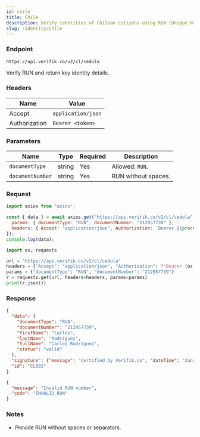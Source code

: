 ```yaml
---
id: chile
title: Chile
description: Verify identities of Chilean citizens using RUN (Unique National Role)
slug: /identity/chile
---
```



### Endpoint

```
https://api.verifik.co/v2/cl/cedula
```

Verify RUN and return key identity details.

### Headers

| Name | Value |
| --- | --- |
| Accept | `application/json` |
| Authorization | `Bearer <token>` |

### Parameters

| Name | Type | Required | Description |
| --- | --- | --- | --- |
| `documentType` | string | Yes | Allowed: `RUN`. |
| `documentNumber` | string | Yes | RUN without spaces. |

### Request

<Tabs>
  <TabItem value="node" label="Node.js">

```javascript
import axios from "axios";

const { data } = await axios.get("https://api.verifik.co/v2/cl/cedula", {
  params: { documentType: "RUN", documentNumber: "212957739" },
  headers: { Accept: "application/json", Authorization: `Bearer ${process.env.VERIFIK_TOKEN}` },
});
console.log(data);
```

  </TabItem>
  <TabItem value="python" label="Python">

```python
import os, requests

url = "https://api.verifik.co/v2/cl/cedula"
headers = {"Accept": "application/json", "Authorization": f"Bearer {os.getenv('VERIFIK_TOKEN')}"}
params = {"documentType": "RUN", "documentNumber": "212957739"}
r = requests.get(url, headers=headers, params=params)
print(r.json())
```

  </TabItem>
</Tabs>

### Response

<Tabs>
  <TabItem value="200" label="200">

```json
{
  "data": {
    "documentType": "RUN",
    "documentNumber": "212957739",
    "firstName": "Carlos",
    "lastName": "Rodríguez",
    "fullName": "Carlos Rodríguez",
    "status": "valid"
  },
  "signature": {"message": "Certified by Verifik.co", "dateTime": "January 16, 2024 3:44 PM"},
  "id": "CL001"
}
```

  </TabItem>
  <TabItem value="400" label="400">

```json
{
  "message": "Invalid RUN number",
  "code": "INVALID_RUN"
}
```

  </TabItem>
</Tabs>

### Notes

- Provide RUN without spaces or separators.

